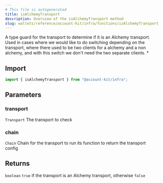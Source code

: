 ```yaml
---
# This file is autogenerated
title: isAlchemyTransport
description: Overview of the isAlchemyTransport method
slug: wallets/reference/account-kit/infra/functions/isAlchemyTransport
---
```


A type guard for the transport to determine if it is an Alchemy transport.
Used in cases where we would like to do switching depending on the transport, where there used
to be two clients for a alchemy and a non alchemy, and with this switch we don't need the two separate clients. \*

## Import

```ts
import { isAlchemyTransport } from "@account-kit/infra";
```

## Parameters

### transport

`Transport`
The transport to check

### chain

`Chain`
Chain for the transport to run its function to return the transport config

## Returns

`boolean`
`true` if the transport is an Alchemy transport, otherwise `false`
